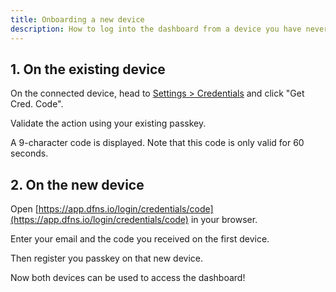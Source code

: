 ```yaml
---
title: Onboarding a new device
description: How to log into the dashboard from a device you have never registered before.
---
```


## 1. On the existing device

On the connected device, head to [Settings > Credentials](https://app.dfns.io/v3/settings/authentication/credentials) and click "Get Cred. Code".

Validate the action using your existing passkey.

A 9-character code is displayed. Note that this code is only valid for 60 seconds.

## 2. On the new device

Open [https://app.dfns.io/login/credentials/code](https://app.dfns.io/login/credentials/code) in your browser.

Enter your email and the code you received on the first device.

Then register you passkey on that new device.

Now both devices can be used to access the dashboard!

